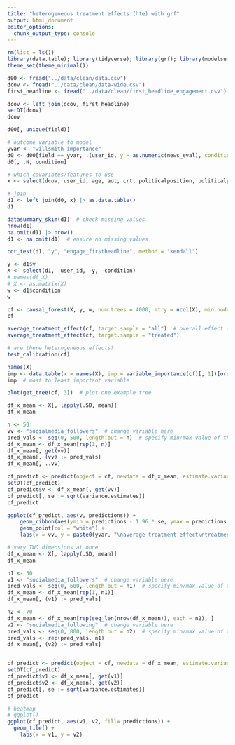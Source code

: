 ```yaml
---
title: "heterogeneous treatment effects (hte) with grf"
output: html_document
editor_options: 
  chunk_output_type: console
---
```


```r
rm(list = ls())
library(data.table); library(tidyverse); library(grf); library(modelsummary); library(correlation)
theme_set(theme_minimal())
```

```r
d00 <- fread("../data/clean/data.csv")
dcov <- fread("../data/clean/data-wide.csv")
first_headline <- fread("../data/clean/first_headline_engagement.csv")
```

```r
dcov <- left_join(dcov, first_headline)
setDT(dcov)
dcov
```


```r
d00[, unique(field)]

# outcome variable to model
yvar <- "willsmith_importance"
d0 <- d00[field == yvar, .(user_id, y = as.numeric(news_eval), condition = condition + 0.5)]  # code 0/1 (control/treatment)
d0[, .N, condition]

# which covariates/features to use
x <- select(dcov, user_id, age, aot, crt, politicalposition, politicalpref, ses_educationlevel:socialissuespref, -ses_income, engage_firstheadline)

# join
d1 <- left_join(d0, x) |> as.data.table()
d1

datasummary_skim(d1)  # check missing values
nrow(d1)
na.omit(d1) |> nrow()
d1 <- na.omit(d1)  # ensure no missing values

cor_test(d1, "y", "engage_firstheadline", method = "kendall")
```

```r
y <- d1$y
X <- select(d1, -user_id, -y, -condition)
# names(df_X)
# X <- as.matrix(X)
w <- d1$condition
w  
```

```r
cf <- causal_forest(X, y, w, num.trees = 4000, mtry = ncol(X), min.node.size = 5)
cf

average_treatment_effect(cf, target.sample = "all")  # overall effect of treatment on outcome
average_treatment_effect(cf, target.sample = "treated")

# are there heterogeneous effects?
test_calibration(cf)
```

```r
names(X)
imp <- data.table(x = names(X), imp = variable_importance(cf)[, 1])[order(-imp)]
imp  # most to least important variable
```

```r
plot(get_tree(cf, 3))  # plot one example tree
```

```r
df_x_mean <- X[, lapply(.SD, mean)]
df_x_mean

n <- 50
vv <- "socialmedia_followers"  # change variable here
pred_vals <- seq(0, 500, length.out = n)  # specify min/max value of the variable above
df_x_mean <- df_x_mean[rep(1, n)]
df_x_mean[, get(vv)]
df_x_mean[, (vv) := pred_vals]
df_x_mean[, ..vv]

cf_predict <- predict(object = cf, newdata = df_x_mean, estimate.variance = TRUE)
setDT(cf_predict)
cf_predict$v <- df_x_mean[, get(vv)]
cf_predict[, se := sqrt(variance.estimates)]
cf_predict

ggplot(cf_predict, aes(v, predictions)) +
    geom_ribbon(aes(ymin = predictions - 1.96 * se, ymax = predictions + 1.96 * se), alpha = 1.0) +
    geom_point(col = "white") +
    labs(x = vv, y = paste0(yvar, "\naverage treatment effect\ntreatment minus control"))
```


```r
# vary TWO dimensions at once
df_x_mean <- X[, lapply(.SD, mean)]
df_x_mean

n1 <- 50
v1 <- "socialmedia_followers"  # change variable here
pred_vals <- seq(0, 600, length.out = n1)  # specify min/max value of the variable above
df_x_mean <- df_x_mean[rep(1, n1)]
df_x_mean[, (v1) := pred_vals]

n2 <- 70
df_x_mean <- df_x_mean[rep(seq_len(nrow(df_x_mean)), each = n2), ]
v2 <- "socialmedia_following"  # change variable here
pred_vals <- seq(0, 800, length.out = n2)  # specify min/max value of the variable above
pred_vals <- rep(pred_vals, n1)
df_x_mean[, (v2) := pred_vals]


cf_predict <- predict(object = cf, newdata = df_x_mean, estimate.variance = TRUE)
setDT(cf_predict)
cf_predict$v1 <- df_x_mean[, get(v1)]
cf_predict$v2 <- df_x_mean[, get(v2)]
cf_predict[, se := sqrt(variance.estimates)]
cf_predict

# heatmap
# ggplot()
ggplot(cf_predict, aes(v1, v2, fill= predictions)) + 
  geom_tile() +
    labs(x = v1, y = v2)
```


